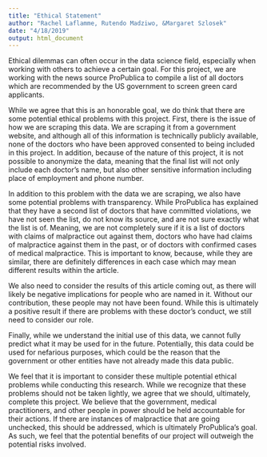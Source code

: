 ```yaml
---
title: "Ethical Statement"
author: "Rachel Laflamme, Rutendo Madziwo, &Margaret Szlosek"
date: "4/18/2019"
output: html_document
---
```


Ethical dilemmas can often occur in the data science field, especially when working with others to achieve a certain goal. For this project, we are working with the news source ProPublica to compile a list of all doctors which are recommended by the US government to screen green card applicants.

While we agree that this is an honorable goal, we do think that there are some potential ethical problems with this project. First, there is the issue of how we are scraping this data. We are scraping it from a government website, and although all of this information is technically publicly available, none of the doctors who have been approved consented to being included in this project. In addition, because of the nature of this project, it is not possible to anonymize the data, meaning that the final list will not only include each doctor's name, but also other sensitive information including place of employment and phone number.

In addition to this problem with the data we are scraping, we also have some potential problems with transparency. While ProPublica has explained that they have a second list of doctors that have committed violations, we have not seen the list, do not know its source, and are not sure exactly what the list is of. Meaning, we are not completely sure if it is a list of doctors with claims of malpractice out against them, doctors who have had claims of malpractice against them in the past, or of doctors with confirmed cases of medical malpractice. This is important to know, because, while they are similar, there are definitely differences in each case which may mean different results within the article.

We also need to consider the results of this article coming out, as there will likely be negative implications for people who are named in it. Without our contribution, these people may not have been found. While this is ultimately a positive result if there are problems with these doctor's conduct, we still need to consider our role.

Finally, while we understand the initial use of this data, we cannot fully predict what it may be used for in the future. Potentially, this data could be used for nefarious purposes, which could be the reason that the government or other entities have not already made this data public.

We feel that it is important to consider these multiple potential ethical problems while conducting this research. While we recognize that these problems should not be taken lightly, we agree that we should, ultimately, complete this project. We believe that the government, medical practitioners, and other people in power should be held accountable for their actions. If there are instances of malpractice that are going unchecked, this should be addressed, which is ultimately ProPublica's goal. As such, we feel that the potential benefits of our project will outweigh the potential risks involved.